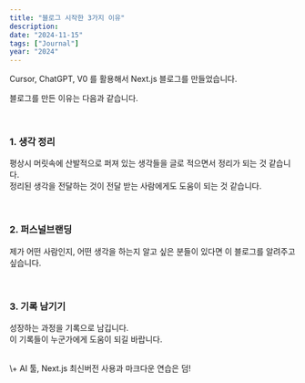 ```yaml
---
title: "블로그 시작한 3가지 이유"
description: 
date: "2024-11-15"
tags: ["Journal"]
year: "2024"
---
```


Cursor, ChatGPT, V0 를 활용해서 Next.js 블로그를 만들었습니다.

블로그를 만든 이유는 다음과 같습니다.

<br/>

### 1. 생각 정리  
평상시 머릿속에 산발적으로 퍼져 있는 생각들을 글로 적으면서 정리가 되는 것 같습니다.  
정리된 생각을 전달하는 것이 전달 받는 사람에게도 도움이 되는 것 같습니다. 

<br/>

### 2. 퍼스널브랜딩
제가 어떤 사람인지, 어떤 생각을 하는지 알고 싶은 분들이 있다면 이 블로그를 알려주고 싶습니다.

<br/>

### 3. 기록 남기기
성장하는 과정을 기록으로 남깁니다.  
이 기록들이 누군가에게 도움이 되길 바랍니다.  

<br/>
\+ AI 툴, Next.js 최신버전 사용과 마크다운 연습은 덤!